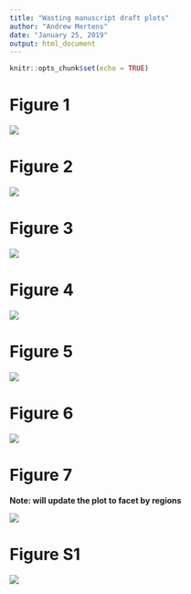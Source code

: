 ```yaml
---
title: "Wasting manuscript draft plots"
author: "Andrew Mertens"
date: "January 25, 2019"
output: html_document
---
```


```r
knitr::opts_chunk$set(echo = TRUE)
```

# Figure 1

![ ](WLZ_by_region.png)

# Figure 2

![ ](pooled_prev.png)

# Figure 3

![ ](pooled_ci.png)

# Figure 4

![ ](pooled_ir.png)


# Figure 5

![ ](pooled_rev.png)


# Figure 6

![ ](pooled_pers.png)

# Figure 7

__Note: will update the plot to facet by regions__

![ ](season_WLZ_trajectories.png)


# Figure S1

![ ](example_trajectory.png)
